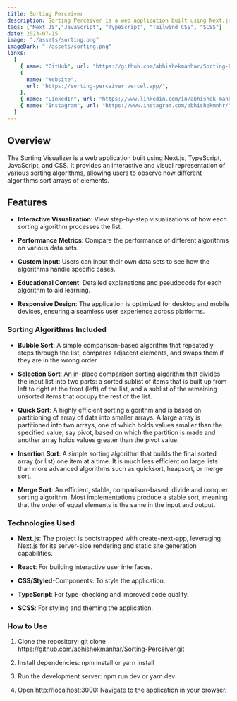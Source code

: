 ```yaml
---
title: Sorting Perceiver
description: Sorting Perceiver is a web application built using Next.js, designed to illustrate and compare the functionalities of various sorting algorithms. The project serves as an educational tool to help users understand how different sorting techniques work and their efficiencies.
tags: ["Next.JS","JavaScript", "TypeScript", "Tailwind CSS", "SCSS"]
date: 2023-07-15
image: "./assets/sorting.png"
imageDark: "./assets/sorting.png"
links:
  [
    { name: "GitHub", url: "https://github.com/abhishekmanhar/Sorting-Perceiver" },
    {
      name: "Website",
      url: "https://sorting-perceiver.vercel.app/",
    },
    { name: "LinkedIn", url: "https://www.linkedin.com/in/abhishek-manhar-developer/" },
    { name: "Instagram", url: "https://www.instagram.com/abhishekmnhr/" },
  ]
---
```


<Callout>

## Overview
The Sorting Visualizer is a web application built using Next.js, TypeScript, JavaScript, and CSS. It provides an interactive and visual representation of various sorting algorithms, allowing users to observe how different algorithms sort arrays of elements.

</Callout>

## Features

- **Interactive Visualization**: View step-by-step visualizations of how each sorting algorithm processes the list.

- **Performance Metrics**: Compare the performance of different algorithms on various data sets.

- **Custom Input**: Users can input their own data sets to see how the algorithms handle specific cases.

- **Educational Content**: Detailed explanations and pseudocode for each algorithm to aid learning.

- **Responsive Design**: The application is optimized for desktop and mobile devices, ensuring a seamless user experience across platforms.

### Sorting Algorithms Included

- **Bubble Sort**: A simple comparison-based algorithm that repeatedly steps through the list, compares adjacent elements, and swaps them if they are in the wrong order.

- **Selection Sort**: An in-place comparison sorting algorithm that divides the input list into two parts: a sorted sublist of items that is built up from left to right at the front (left) of the list, and a sublist of the remaining unsorted items that occupy the rest of the list.

- **Quick Sort**: A highly efficient sorting algorithm and is based on partitioning of array of data into smaller arrays. A large array is partitioned into two arrays, one of which holds values smaller than the specified value, say pivot, based on which the partition is made and another array holds values greater than the pivot value.

- **Insertion Sort**: A simple sorting algorithm that builds the final sorted array (or list) one item at a time. It is much less efficient on large lists than more advanced algorithms such as quicksort, heapsort, or merge sort.

- **Merge Sort**: An efficient, stable, comparison-based, divide and conquer sorting algorithm. Most implementations produce a stable sort, meaning that the order of equal elements is the same in the input and output.


### Technologies Used

- **Next.js**: The project is bootstrapped with create-next-app, leveraging Next.js for its server-side rendering and static site generation capabilities.

- **React**: For building interactive user interfaces.

- **CSS/Styled**-Components: To style the application.

- **TypeScript**: For type-checking and improved code quality.

- **SCSS**: For styling and theming the application.

### How to Use

1. Clone the repository: git clone https://github.com/abhishekmanhar/Sorting-Perceiver.git

2. Install dependencies: npm install or yarn install

3. Run the development server: npm run dev or yarn dev

4. Open http://localhost:3000: Navigate to the application in your browser.